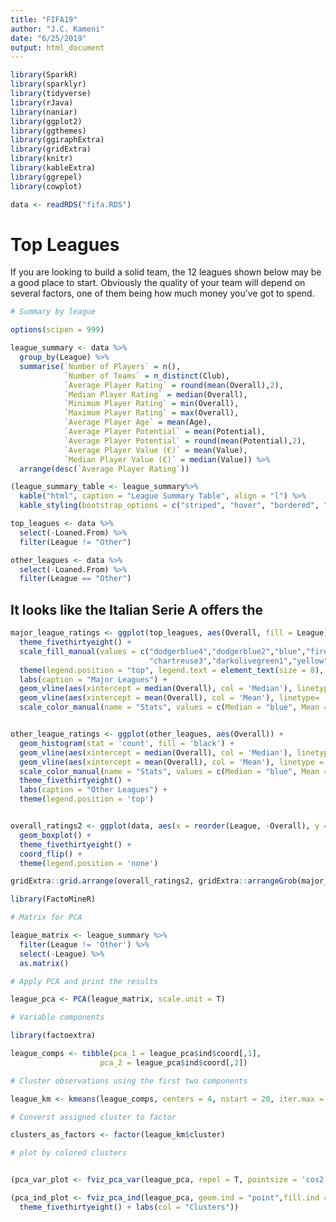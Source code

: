 ```yaml
---
title: "FIFA19"
author: "J.C. Kameni"
date: "6/25/2019"
output: html_document
---
```


```r
library(SparkR)
library(sparklyr)
library(tidyverse)
library(rJava)
library(naniar)
library(ggplot2)
library(ggthemes)
library(ggiraphExtra)
library(gridExtra)
library(knitr)
library(kableExtra)
library(ggrepel)
library(cowplot)
```

```r
data <- readRDS("fifa.RDS")
```


# Top Leagues

If you are looking to build a solid team, the 12 leagues shown below may be a good place to start. 
Obviously the quality of your team will depend on several factors, one of them being how much money you've got to spend. 


```r

# Summary by league

options(scipen = 999)

league_summary <- data %>%
  group_by(League) %>%
  summarise(`Number of Players` = n(),
            `Number of Teams` = n_distinct(Club),
            `Average Player Rating` = round(mean(Overall),2),
            `Median Player Rating` = median(Overall),
            `Minimum Player Rating` = min(Overall),
            `Maximum Player Rating` = max(Overall),
            `Average Player Age` = mean(Age),
            `Average Player Potential` = mean(Potential),
            `Average Player Potential` = round(mean(Potential),2),
            `Average Player Value (€)` = mean(Value),
            `Median Player Value (€)` = median(Value)) %>%
  arrange(desc(`Average Player Rating`))

(league_summary_table <- league_summary%>%
  kable("html", caption = "League Summary Table", align = "l") %>%
  kable_styling(bootstrap_options = c("striped", "hover", "bordered", "responsive"), full_width = T))

```



```r

top_leagues <- data %>%
  select(-Loaned.From) %>%
  filter(League != "Other")

other_leagues <- data %>%
  select(-Loaned.From) %>%
  filter(League == "Other")

```

## It looks like the Italian Serie A offers the 
```r

major_league_ratings <- ggplot(top_leagues, aes(Overall, fill = League)) + geom_histogram(stat = 'count') + 
  theme_fivethirtyeight() +
  scale_fill_manual(values = c("dodgerblue4","dodgerblue2","blue","firebrick2","purple","palevioletred2",
                               "chartreuse3","darkolivegreen1","yellow","orange","coral3","coral")) +
  theme(legend.position = "top", legend.text = element_text(size = 8), legend.title = element_text(size = 10)) +
  labs(caption = "Major Leagues") + 
  geom_vline(aes(xintercept = median(Overall), col = 'Median'), linetype = "dashed", size = 1) +
  geom_vline(aes(xintercept = mean(Overall), col = 'Mean'), linetype= 'dashed', size = 1) + 
  scale_color_manual(name = "Stats", values = c(Median = "blue", Mean = "red")) 


other_league_ratings <- ggplot(other_leagues, aes(Overall)) + 
  geom_histogram(stat = 'count', fill = 'black') + 
  geom_vline(aes(xintercept = median(Overall), col = 'Median'), linetype = "dashed", size = 1) +
  geom_vline(aes(xintercept = mean(Overall), col = 'Mean'), linetype = "dashed", size = 1) +
  scale_color_manual(name = "Stats", values = c(Median = "blue", Mean = "red")) +
  theme_fivethirtyeight() +
  labs(caption = "Other Leagues") +
  theme(legend.position = 'top')


overall_ratings2 <- ggplot(data, aes(x = reorder(League, -Overall), y = Overall)) + 
  geom_boxplot() + 
  theme_fivethirtyeight() +
  coord_flip() + 
  theme(legend.position = 'none')

```

```r

gridExtra::grid.arrange(overall_ratings2, gridExtra::arrangeGrob(major_league_ratings, other_league_ratings), ncol =2)

```


```r

library(FactoMineR)

# Matrix for PCA 

league_matrix <- league_summary %>%
  filter(League != 'Other') %>%
  select(-League) %>%
  as.matrix() 

# Apply PCA and print the results

league_pca <- PCA(league_matrix, scale.unit = T)


```


```r

# Variable components

library(factoextra)

league_comps <- tibble(pca_1 = league_pca$ind$coord[,1],
                    pca_2 = league_pca$ind$coord[,2])

# Cluster observations using the first two components

league_km <- kmeans(league_comps, centers = 4, nstart = 20, iter.max = 50)

# Converst assigned cluster to factor

clusters_as_factors <- factor(league_km$cluster)

# plot by colored clusters


(pca_var_plot <- fviz_pca_var(league_pca, repel = T, pointsize = 'cos2', pointshape = 21, fill = "#E7B800" ,geom.var = c("point", "text", "arrow")) + theme_fivethirtyeight())

(pca_ind_plot <- fviz_pca_ind(league_pca, geom.ind = "point",fill.ind ="#E7B800",  repel = T, geom.var = c("point", "text")) + geom_text_repel(label = league_summary$League[-13], aes(color = clusters_as_factors)) +
  theme_fivethirtyeight() + labs(col = "Clusters"))


```